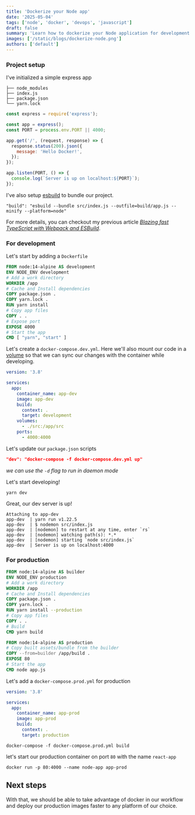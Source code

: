 ```yaml
---
title: 'Dockerize your Node app'
date: '2025-05-04'
tags: ['node', 'docker', 'devops', 'javascript']
draft: false
summary: 'Learn how to dockerize your Node application for development and production'
images: ['/static/blogs/dockerize-node.png']
authors: ['default']
---
```


### Project setup

I've initialized a simple express app

```
├── node_modules
├── index.js
├── package.json
└── yarn.lock
```

```js
const express = require('express');

const app = express();
const PORT = process.env.PORT || 4000;

app.get('/', (request, response) => {
  response.status(200).json({
    message: 'Hello Docker!',
  });
});

app.listen(PORT, () => {
  console.log(`Server is up on localhost:${PORT}`);
});
```

I've also setup [esbuild](https://esbuild.github.io/) to bundle our project.

```
"build": "esbuild --bundle src/index.js --outfile=build/app.js --minify --platform=node"
```

For more details, you can checkout my previous article _[Blazing fast TypeScript with Webpack and ESBuild](https://karanpratapsingh.com/blog/blazing-fast-typescript-with-webpack-and-esbuild-4mhh)_.

### For development

Let's start by adding a `Dockerfile`

```dockerfile
FROM node:14-alpine AS development
ENV NODE_ENV development
# Add a work directory
WORKDIR /app
# Cache and Install dependencies
COPY package.json .
COPY yarn.lock .
RUN yarn install
# Copy app files
COPY . .
# Expose port
EXPOSE 4000
# Start the app
CMD [ "yarn", "start" ]
```

Let's create a `docker-compose.dev.yml`. Here we'll also mount our code in a [volume](https://www.cloudsavvyit.com/7500/what-are-docker-volumes-and-how-do-you-use-them/) so that we can sync our changes with the container while developing.

```yml
version: '3.8'

services:
  app:
    container_name: app-dev
    image: app-dev
    build:
      context: .
      target: development
    volumes:
      - ./src:/app/src
    ports:
      - 4000:4000
```

Let's update our `package.json` scripts

```json
"dev": "docker-compose -f docker-compose.dev.yml up"
```

_we can use the `-d` flag to run in daemon mode_

Let's start developing!

```
yarn dev
```

Great, our dev server is up!

```
Attaching to app-dev
app-dev  | yarn run v1.22.5
app-dev  | $ nodemon src/index.js
app-dev  | [nodemon] to restart at any time, enter `rs`
app-dev  | [nodemon] watching path(s): *.*
app-dev  | [nodemon] starting `node src/index.js`
app-dev  | Server is up on localhost:4000
```

### For production

```dockerfile
FROM node:14-alpine AS builder
ENV NODE_ENV production
# Add a work directory
WORKDIR /app
# Cache and Install dependencies
COPY package.json .
COPY yarn.lock .
RUN yarn install --production
# Copy app files
COPY . .
# Build
CMD yarn build

FROM node:14-alpine AS production
# Copy built assets/bundle from the builder
COPY --from=builder /app/build .
EXPOSE 80
# Start the app
CMD node app.js
```

Let's add a `docker-compose.prod.yml` for production

```yml
version: '3.8'

services:
  app:
    container_name: app-prod
    image: app-prod
    build:
      context: .
      target: production
```

```
docker-compose -f docker-compose.prod.yml build
```

let's start our production container on port `80` with the name `react-app`

```
docker run -p 80:4000 --name node-app app-prod
```

## Next steps

With that, we should be able to take advantage of docker in our workflow and deploy our production images faster to any platform of our choice.
